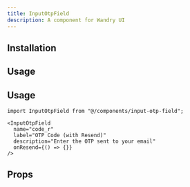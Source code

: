 ```yaml
---
title: InputOtpField
description: A component for Wandry UI
---
```


## Installation

<CodeBlockCommand
  __pnpm__="pnpm dlx shadcn@latest add https://ui.wandry.com.ua/r/input-otp-field.json"
  __npm__="npx shadcn@latest add https://ui.wandry.com.ua/r/input-otp-field.json"
  __bun__="bunx --bun shadcn@latest add https://ui.wandry.com.ua/r/input-otp-field.json"
  __yarn__="yarn dlx shadcn@latest add https://ui.wandry.com.ua/r/input-otp-field.json"
/>

## Usage

<ComponentPreview
  src="/registry/examples/input-otp-field-demo.tsx"
  name="input-otp-field-demo"
  description="A component for Wandry UI"
  align="center"
/>

## Usage

```tsx
import InputOtpField from "@/components/input-otp-field";
```

```tsx
<InputOtpField
  name="code_r"
  label="OTP Code (with Resend)"
  description="Enter the OTP sent to your email"
  onResend={() => {}}
/>
```

## Props

<AutoTypeTable
  path="registry/wandry-ui/input-otp-field.tsx"
  name="InputOtpFieldProps"
/>
